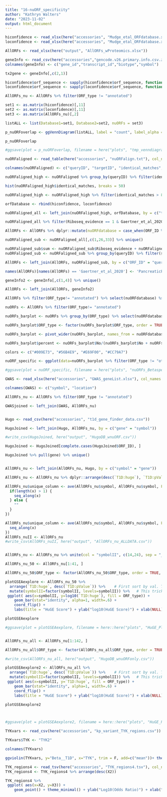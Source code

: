 ```yaml
---
title: "16-nuORF_specificity"
author: "Kathryn Walters"
date: "2023-11-02"
output: html_document
---
```



```r
hiconfidence <- read_xlsx(here("accessories", "Mudge_etal_ORFdatabase.xlsx"), sheet = 3)
loconfidence <- read_xlsx(here("accessories", "Mudge_etal_ORFdatabase.xlsx"), sheet = 4)

AllORFs <- read_xlsx(here("output", "AllORFs_wProteomics.xlsx"))

geneInfo <- read_csv(here("accessories","gencode.v26.primary.info.csv.zip"), col_names = F, show_col_types = FALSE) 
colnames(geneInfo) <- c("gene_id","transcript_id","biotype","symbol")

tx2gene <- geneInfo[,c(2,1)]

```


```r

hiconfidence$orf_sequence <- sapply(hiconfidence$orf_sequence, function(x) substr(x, 1, nchar(x) - 1))
loconfidence$orf_sequence <- sapply(loconfidence$orf_sequence, function(x) substr(x, 1, nchar(x) - 1))

AllORFs_nu <- AllORFs %>% filter(ORF_type != "annotated")

set1 <- as.matrix(hiconfidence)[,11]
set2 <- as.matrix(loconfidence)[,11]
set3 <- as.matrix(AllORFs_nu)[,2]

listALL <- list(Database1=set1, Database2=set2, nuORFs = set3)

p_nuORFoverlap <- ggVennDiagram(listALL, label = "count", label_alpha = 0) + theme(legend.position = "none")

p_nuORFoverlap

#ggsave(plot = p_nuORFoverlap, filename = here("plots", "tmp_venndiagram.pdf"), width = 4, height = 3)


```

```r
nuORFaligned <- read_table(here("accessories", "nuORFalign.txt"), col_names = FALSE)

colnames(nuORFaligned) <- c("queryID", "targetID", "identical_matches", "alignment_length", "mismatches", "gap_openings", "query_start", "query_end", "target_start", "target_end", "evalue", "bitscore")

nuORFaligned_high <- nuORFaligned %>% group_by(queryID) %>% filter(identical_matches == max(identical_matches))

hist(nuORFaligned_high$identical_matches, breaks = 50)

nuORFaligned_high <- nuORFaligned_high %>% filter(identical_matches > 89.999)

orfDatabase <- rbind(hiconfidence, loconfidence)

nuORFaligned_all <- left_join(nuORFaligned_high, orfDatabase, by = c("targetID" = "orf_name"))

nuORFaligned_all %>% filter(Riboseq_evidence == 1 & Gaertner_et_al_2020 == 1) %>% nrow()

AllORFs <- AllORFs %>% dplyr::mutate(nuORFdatabase = case_when(ORF_ID %in% nuORFaligned_all$queryID ~ 'Yes', !(ORF_ID %in% nuORFaligned_all$queryID) ~ 'No'))

nuORFaligned_sub <- nuORFaligned_all[,c(1,26,33)] %>% unique()

nuORFaligned_sub$sum <- nuORFaligned_sub$Riboseq_evidence + nuORFaligned_sub$Gaertner_et_al_2020
nuORFaligned_sub <- nuORFaligned_sub %>% group_by(queryID) %>% filter(sum == max(sum)) %>% select(-sum)

AllORFs <- left_join(AllORFs, nuORFaligned_sub, by = c("ORF_ID" = "queryID"))

names(AllORFs)[names(AllORFs) == 'Gaertner_et_al_2020'] <- 'PancreaticProgenitor'

geneInfo2 <- geneInfo[,c(1,4)] %>% unique()

AllORFs <- left_join(AllORFs, geneInfo2)

AllORFs %>% filter(ORF_type!= "annotated") %>% select(nuORFdatabase) %>% table()

nuORFs <- AllORFs %>% filter(ORF_type!= "annotated")

nuORFs_barplot <- nuORFs %>% group_by(ORF_type) %>% select(nuORFdatabase) %>% table() %>% as.data.frame()

nuORFs_barplot$ORF_type <- factor(nuORFs_barplot$ORF_type, order = TRUE, levels =c('annotated', 'novel', 'uORF', 'dORF', 'other'))

nuORFs_barplot <- pivot_wider(nuORFs_barplot, names_from = nuORFdatabase, values_from = Freq)

nuORFs_barplot$percent <- nuORFs_barplot$No/(nuORFs_barplot$No + nuORFs_barplot$Yes) * 100

colors <- c("#009E73", "#56B4E9", "#E69F00", "#CC79A7")

nuORF_specific <- ggplot(data=nuORFs_barplot %>% filter(ORF_type != "other"), aes(x=ORF_type, y=percent, fill=ORF_type)) + geom_bar(stat="identity") + theme_minimal() + ylab("% ORF Beta-cell Specific") + xlab("") + theme(axis.text.x = element_text(angle = 90, vjust = 0.5, hjust=1)) + scale_fill_manual(values = colors)

#ggsave(plot = nuORF_specific, filename = here("plots", "nuORFs_Betaspecific.pdf"), width = 4, height = 3)
```


```r

GWAS <- read_xlsx(here("accessories", "GWAS_geneList.xlsx"), col_names = FALSE)

colnames(GWAS) <- c("symbol", "location")

AllORFs_nu <- AllORFs %>% filter(ORF_type != "annotated")

GWASjoined <- left_join(GWAS, AllORFs_nu)


Hugo <- read_csv(here("accessories", "t1d_gene_finder_data.csv"))

HugoJoined <- left_join(Hugo, AllORFs_nu, by = c("gene" = "symbol"))

#write_csv(HugoJoined, here("output", "HugoDB_wnuORF.csv"))

HugoJoined <- HugoJoined[complete.cases(HugoJoined$ORF_ID), ]

HugoJoined %>% pull(gene) %>% unique()


AllORFs_nu <- left_join(AllORFs_nu, Hugo, by = c("symbol" = "gene"))

AllORFs_nu <- AllORFs_nu %>% dplyr::arrange(desc(`T1D:huge`), `T1D:pValue`)

AllORFs_nu$unique_column <- ave(AllORFs_nu$symbol, AllORFs_nu$symbol, FUN = function(x) {
  if(length(x) > 1) {
    seq_along(x)
  } else {
    ""
  }
})

AllORFs_nu$unique_column <- ave(AllORFs_nu$symbol, AllORFs_nu$symbol, FUN = function(x) {
  seq_along(x)
})
AllORFs_nuII <- AllORFs_nu
#write_csv(AllORFs_nuII, here("output", "AllORFs_nu_ALLDATA.csv"))


AllORFs_nu <- AllORFs_nu %>% unite(col = "symbolII", c(14,24), sep = "_")

AllORFs_nu_50 <- AllORFs_nu[1:41, ]

AllORFs_nu_50$ORF_type <- factor(AllORFs_nu_50$ORF_type, order = TRUE, levels =c('annotated', 'novel', 'uORF', 'dORF', 'other'))

plotGSEAexplore <- AllORFs_nu_50 %>%
  arrange(`T1D:huge`, desc(`T1D:pValue`)) %>%    # First sort by val. This sort the dataframe but NOT the factor levels
  mutate(symbolII=factor(symbolII, levels=symbolII)) %>%   # This trick updates the factor levels
 ggplot( aes(x=symbolII, y=log10(`T1D:huge`), fill = ORF_type)) +
    geom_bar(stat="identity", alpha=1, width=.6) +
    coord_flip() +
    labs(title = "HuGE Score") + ylab("log10(HuGE Score)") + xlab(NULL) + theme_minimal() + scale_fill_manual(values = colors)

plotGSEAexplore

#ggsave(plot = plotGSEAexplore, filename = here::here("plots", "HuGE_Plotexplore.pdf"), device = "pdf", units = "in", width = 7, height = 4, dpi = 320)


AllORFs_nu_all <- AllORFs_nu[1:142, ]

AllORFs_nu_all$ORF_type <- factor(AllORFs_nu_all$ORF_type, order = TRUE, levels =c('annotated', 'novel', 'uORF', 'dORF', 'other'))

#write_csv(AllORFs_nu_all, here("output", "HugoDB_wnuORFonly.csv"))

plotGSEAexplore2 <- AllORFs_nu_all %>%
  arrange(`T1D:huge`, desc(`T1D:pValue`)) %>%    # First sort by val. This sort the dataframe but NOT the factor levels
  mutate(symbolII=factor(symbolII, levels=symbolII)) %>%   # This trick updates the factor levels
 ggplot( aes(x=symbolII, y=`T1D:huge`, fill = ORF_type)) +
    geom_bar(stat="identity", alpha=1, width=.6) +
    coord_flip() +
    labs(title = "HuGE Score") + ylab("log10(HuGE Score)") + xlab(NULL) + theme_minimal() + scale_fill_manual(values = colors) 

plotGSEAexplore2



#ggsave(plot = plotGSEAexplore2, filename = here::here("plots", "HuGE_PlotexploreAll.pdf"), device = "pdf", units = "in", width = 6, height = 13, dpi = 320)
```


```r

TYKvars <- read_csv(here("accessories", "kp_variant_TYK_regions.csv"))

TYKvars$TYK <- "TYK2"

colnames(TYKvars)

ggviolin(TYKvars, y="Beta__T1D", x="TYK", trim = F, add=c("mean"))+ theme_minimal() + ylab("log10(Odds Ratio)") + xlab("") + theme(axis.text.x = element_text(angle = 90, vjust = 0.5, hjust=1))

TYK_regions4 <- read_tsv(here("accessories", "TYK_regions4.tsv"), col_names = FALSE)
TYK_regions4 <- TYK_regions4 %>% arrange(desc(X2))

TYK_regions4 %>%
 ggplot( aes(x=X2, y=X3)) +
    geom_point() + theme_minimal() + ylab("Log10(Odds Ratio)") + xlab("Position - 5'-> 3'")


```


